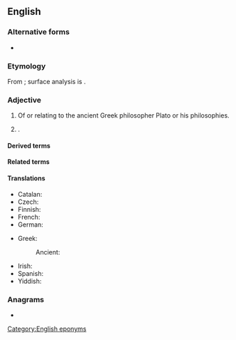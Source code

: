 {{also|platonic|platònic}}
==English==

===Alternative forms===
* {{alter|en|platonic|platonick|Platonick}}

===Etymology===
From {{der|en|la|Platōnicus}}; surface analysis is {{af|en|Plato|-n-|pos2=intervocalic|-ic|t3=relating to}}.

===Adjective===
{{en-adj|-}}

# Of or relating to the ancient Greek philosopher Plato or his philosophies.
# {{alternative case form of|platonic|nodot=1|lang=en}} {{gloss|non-sexual}}.

====Derived terms====
{{der4|Platonic solid|Platonic hydrocarbon|Platonic dialogue|Neoplatonic|Platonical|Platonic year|Platonic body|Platonically|lang=en}}

====Related terms====
{{rel4|Plato|Platonism|Platonist|Platonistic|lang=en}}

====Translations====
{{trans-top|related to Plato}}
* Catalan: {{t|ca|platònic}}
* Czech: {{t|cs|platónský}}
* Finnish: {{t|fi|platonilainen}}
* French: {{t+|fr|platonicien}}
* German: {{t+|de|platonisch}}
{{trans-mid}}
* Greek:
*: Ancient: {{t|grc|Πλατωνικός}}
* Irish: {{t|ga|Platónach}}
* Spanish: {{t|es|platónico}}
* Yiddish: {{t|yi|פּלאַטאָניש}}
{{trans-bottom}}

===Anagrams===
* {{anagrams|en|platicon}}

[[Category:English eponyms]]
